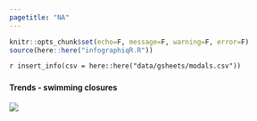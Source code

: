 ```yaml
---
pagetitle: "NA"
---
```


```r
knitr::opts_chunk$set(echo=F, message=F, warning=F, error=F)
source(here::here("infographiqR.R"))
```

`r insert_info(csv = here::here("data/gsheets/modals.csv"))`


### {.tabset}

#### Trends - swimming closures

![](figures/S_WQ_Q7_8_Swimming_Beaches_Closures_WACoast.JPG)
